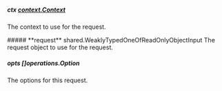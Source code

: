
##### **ctx** [context.Context](https://pkg.go.dev/context#Context)
The context to use for the request.

<Collapsible>
    ##### **request** shared.WeaklyTypedOneOfReadOnlyObjectInput
    The request object to use for the request.
    <Collapsible.Break/>
    <WeaklyTypedOneOfReadOnlyObjectInput/>
</Collapsible>

##### **opts** []operations.Option
The options for this request.

